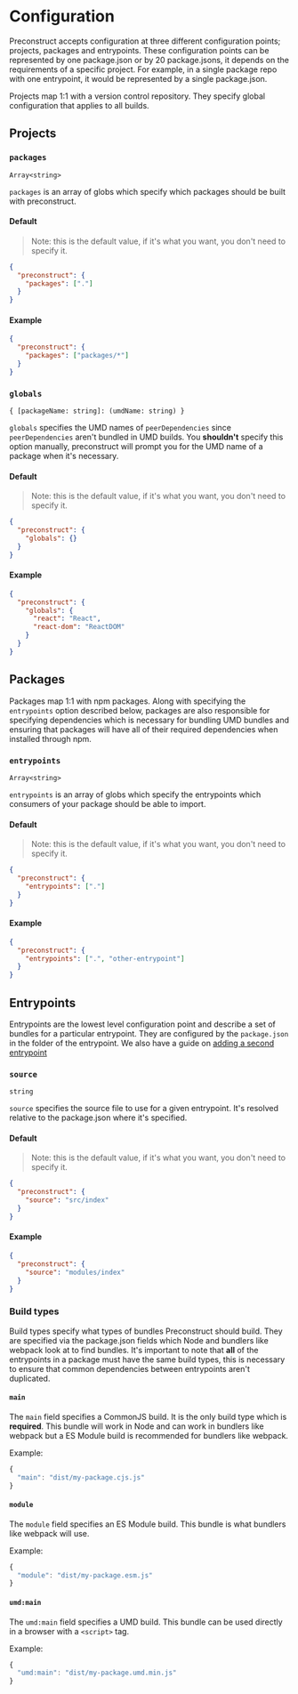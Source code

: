 # Configuration

Preconstruct accepts configuration at three different configuration points; projects, packages and entrypoints. These configuration points can be represented by one package.json or by 20 package.jsons, it depends on the requirements of a specific project. For example, in a single package repo with one entrypoint, it would be represented by a single package.json.

Projects map 1:1 with a version control repository. They specify global configuration that applies to all builds.

## Projects

### `packages`

`Array<string>`

`packages` is an array of globs which specify which packages should be built with preconstruct.

#### Default

> Note: this is the default value, if it's what you want, you don't need to specify it.

```json
{
  "preconstruct": {
    "packages": ["."]
  }
}
```

#### Example

```json
{
  "preconstruct": {
    "packages": ["packages/*"]
  }
}
```

### `globals`

`{ [packageName: string]: (umdName: string) }`

`globals` specifies the UMD names of `peerDependencies` since `peerDependencies` aren't bundled in UMD builds. You **shouldn't** specify this option manually, preconstruct will prompt you for the UMD name of a package when it's necessary.

#### Default

> Note: this is the default value, if it's what you want, you don't need to specify it.

```json
{
  "preconstruct": {
    "globals": {}
  }
}
```

#### Example

```json
{
  "preconstruct": {
    "globals": {
      "react": "React",
      "react-dom": "ReactDOM"
    }
  }
}
```

## Packages

Packages map 1:1 with npm packages. Along with specifying the `entrypoints` option described below, packages are also responsible for specifying dependencies which is necessary for bundling UMD bundles and ensuring that packages will have all of their required dependencies when installed through npm.

### `entrypoints`

`Array<string>`

`entrypoints` is an array of globs which specify the entrypoints which consumers of your package should be able to import.

#### Default

> Note: this is the default value, if it's what you want, you don't need to specify it.

```json
{
  "preconstruct": {
    "entrypoints": ["."]
  }
}
```

#### Example

```json
{
  "preconstruct": {
    "entrypoints": [".", "other-entrypoint"]
  }
}
```

## Entrypoints

Entrypoints are the lowest level configuration point and describe a set of bundles for a particular entrypoint. They are configured by the `package.json` in the folder of the entrypoint. We also have a guide on [adding a second entrypoint](/guides/adding-a-second-entrypoint)

### `source`

`string`

`source` specifies the source file to use for a given entrypoint. It's resolved relative to the package.json where it's specified.

#### Default

> Note: this is the default value, if it's what you want, you don't need to specify it.

```json
{
  "preconstruct": {
    "source": "src/index"
  }
}
```

#### Example

```json
{
  "preconstruct": {
    "source": "modules/index"
  }
}
```

### Build types

Build types specify what types of bundles Preconstruct should build. They are specified via the package.json fields which Node and bundlers like webpack look at to find bundles. It's important to note that **all** of the entrypoints in a package must have the same build types, this is necessary to ensure that common dependencies between entrypoints aren't duplicated.

#### `main`

The `main` field specifies a CommonJS build. It is the only build type which is **required**. This bundle will work in Node and can work in bundlers like webpack but a ES Module build is recommended for bundlers like webpack.

Example:

```jsx
{
  "main": "dist/my-package.cjs.js"
}
```

#### `module`

The `module` field specifies an ES Module build. This bundle is what bundlers like webpack will use.

Example:

```jsx
{
  "module": "dist/my-package.esm.js"
}
```

#### `umd:main`

The `umd:main` field specifies a UMD build. This bundle can be used directly in a browser with a `<script>` tag.

Example:

```jsx
{
  "umd:main": "dist/my-package.umd.min.js"
}
```
